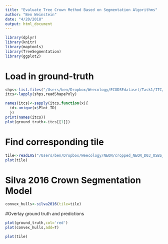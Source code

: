 ```yaml
---
title: "Evaluate Tree Crown Method Based on Segmentation Algorithms"
author: "Ben Weinstein"
date: "4/20/2018"
output: html_document
---
```


```r
library(dplyr)
library(knitr)
library(maptools)
library(TreeSegmentation)
library(ggplot2)
```

# Load in ground-truth
```r
shps<-list.files("/Users/ben/Dropbox/Weecology/ECODSEdataset/Task1/ITC/",pattern=".shp",full.names = T)
itcs<-lapply(shps,readShapePoly)

names(itcs)<-sapply(itcs,function(x){
  id<-unique(x$Plot_ID)
  })
print(names(itcs))
plot(ground_truth<-itcs[[1]])
```
# Find corresponding tile

```r
tile<-readLAS("/Users/ben/Dropbox/Weecology/NEON/cropped_NEON_D03_OSBS_DP1_402000_3286000_classified_point_cloud.laz")
plot(tile)
```

# Silva 2016 Crown Segmentation Model

```r
convex_hulls<-silva2016(tile=tile)
```

#Overlay ground truth and predictions

```r
plot(ground_truth,col='red')
plot(convex_hulls,add=T)
```

```r
plot(tile)
```

